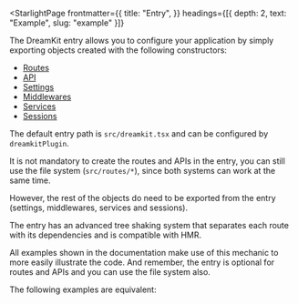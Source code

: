 
<StarlightPage
  frontmatter={{
    title: "Entry",
  }}
  headings={[{ depth: 2, text: "Example", slug: "example" }]}
>

The DreamKit entry allows you to configure your application by simply exporting objects created with the following constructors:

- <a href="/api/$route">Routes</a>
- <a href="/api/$api">API</a>
- <a href="/api/$settings">Settings</a>
- <a href="/api/$middleware">Middlewares</a>
- <a href="/api/$service">Services</a>
- <a href="/api/$session">Sessions</a>

The default entry path is `src/dreamkit.tsx` and can be configured by `dreamkitPlugin`.

It is not mandatory to create the routes and APIs in the entry, you can still use the file system (`src/routes/*`), since both systems can work at the same time.

However, the rest of the objects do need to be exported from the entry (settings, middlewares, services and sessions).

The entry has an advanced tree shaking system that separates each route with its dependencies and is compatible with HMR.

All examples shown in the documentation make use of this mechanic to more easily illustrate the code. And remember, the entry is optional for routes and APIs and you can use the file system also.

The following examples are equivalent:

  <Tabs>
    <TabItem label="DreamKit entry">
      <Example
        {...normalizeExample({ default: homeRouteExample })}
        fileName="/src/dreamkit.tsx"
        title={false}
      />
    </TabItem>
    <TabItem label="File system routing">
      <Example
        {...normalizeExample({ default: homeRouteExample })}
        fileName="/src/routes/index.tsx"
        title={false}
      />
    </TabItem>
  </Tabs>
</StarlightPage>
